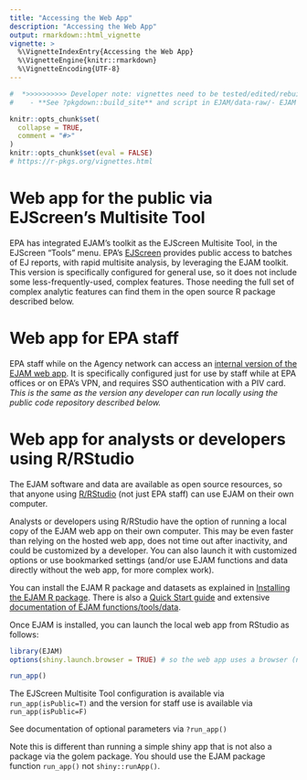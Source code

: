 ```yaml
---
title: "Accessing the Web App"
description: "Accessing the Web App"
output: rmarkdown::html_vignette
vignette: >
  %\VignetteIndexEntry{Accessing the Web App}
  %\VignetteEngine{knitr::rmarkdown}
  %\VignetteEncoding{UTF-8}
---
```


```r
#  *>>>>>>>>>> Developer note: vignettes need to be tested/edited/rebuilt regularly <<<<<<<<<<<*
#    - **See ?pkgdown::build_site** and script in EJAM/data-raw/- EJAM uses the pkgdown R package to build help and articles/ vignettes as web pages
```

```r
knitr::opts_chunk$set(
  collapse = TRUE,
  comment = "#>"
)
knitr::opts_chunk$set(eval = FALSE)
# https://r-pkgs.org/vignettes.html
```

# Web app for the public via EJScreen's Multisite Tool

EPA has integrated EJAM's toolkit as the EJScreen Multisite Tool, in the EJScreen "Tools" menu. EPA's [EJScreen](https://ejscreen.epa.gov/mapper/ "https://ejscreen.epa.gov/mapper/"){.uri target="_blank" rel="noreferrer noopener"} provides public access to batches of EJ reports, with rapid multisite analysis, by leveraging the EJAM toolkit. This version is specifically configured for general use, so it does not include some less-frequently-used, complex features. Those needing the full set of complex analytic features can find them in the open source R package described below.

# Web app for EPA staff

EPA staff while on the Agency network can access an [internal version of the EJAM web app](https://usepa.sharepoint.com/sites/EJAMWorkgroup/SitePages/access-ejam.aspx){.uri target="_blank" rel="noreferrer noopener"}. It is specifically configured just for use by staff while at EPA offices or on EPA's VPN, and requires SSO authentication with a PIV card. *This is the same as the version any developer can run locally using the public code repository described below.*

# Web app for analysts or developers using R/RStudio

The EJAM software and data are available as open source resources, so that anyone using [R/RStudio](https://posit.co/download/rstudio-desktop/){.uri target="_blank" rel="noreferrer noopener"} (not just EPA staff) can use EJAM on their own computer.
 
Analysts or developers using R/RStudio have the option of running a local copy of the EJAM web app on their own computer. This may be even faster than relying on the hosted web app, does not time out after inactivity, and could be customized by a developer. You can also launch it with customized options or use bookmarked settings (and/or use EJAM functions and data directly without the web app, for more complex work).

You can install the EJAM R package and datasets as explained in [Installing the EJAM R package](1_installing.html). There is also a [Quick Start guide](2_quickstart.html) and extensive [documentation of EJAM functions/tools/data](../reference/index.html).

Once EJAM is installed, you can launch the local web app from RStudio as follows:

```r
library(EJAM)
options(shiny.launch.browser = TRUE) # so the web app uses a browser (not the RStudio viewer)

run_app()
```

The EJScreen Multisite Tool configuration is available via `run_app(isPublic=T)` and the version for staff use is available via `run_app(isPublic=F)`

See documentation of optional parameters via `?run_app()`

Note this is different than running a simple shiny app that is not also a package via the golem package. You should use the EJAM package function `run_app()` not `shiny::runApp()`.
